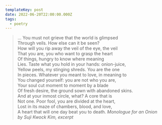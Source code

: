 ```yaml
---
templateKey: post
date: 2022-06-20T22:00:00.000Z
tags:
  - poetry
---
```

> ... You must not grieve that the world is glimpsed<br/>
> Through veils. How else can it be seen?<br/>
> How will you rip away the veil of the eye, the veil<br/>
> That you are, you who want to grasp the heart<br/>
> Of things, hungry to know where meaning<br/>
> Lies. Taste what you hold in your hands: onion-juice,<br/>
> Yellow peels, my stinging shreds. You are the one<br/>
> In pieces. Whatever you meant to love, in meaning to<br/>
> You changed yourself: you are not who you are,<br/>
> Your soul cut moment to moment by a blade<br/>
> Of fresh desire, the ground sown with abandoned skins.<br/>
> And at your inmost circle, what? A core that is<br/>
> Not one. Poor fool, you are divided at the heart,<br/>
> Lost in its maze of chambers, blood, and love,<br/>
> A heart that will one day beat you to death.
> <cite>Monologue for an Onion by Suji Kwock Kim, excerpt</cite>
